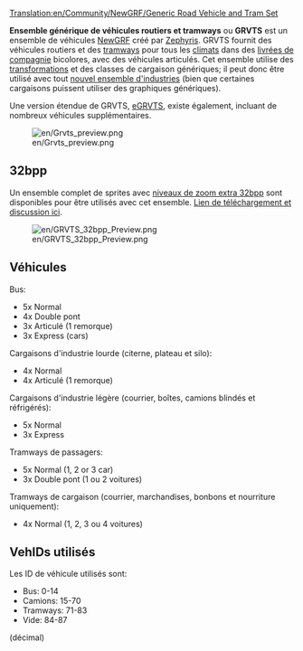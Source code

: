 [[Translation:en/Community/NewGRF/Generic Road Vehicle and Tram Set]]


{{fr/Ensemble newgrf|Nom=Ensemble générique de véhicules routiers et tramways
|Image=en/GRVTS preview.png
|Download=http://www.tt-forums.net/viewtopic.php?f=26&t=33415
|Discussion=http://www.tt-forums.net/viewtopic.php?f=26&t=33415
|Homepage=http://www.tt-forums.net/viewtopic.php?f=26&t=33415
}}
'''Ensemble générique de véhicules routiers et tramways''' ou '''GRVTS''' est un ensemble de véhicules [[fr/Manual/NewGRF|NewGRF]] créé par [[en/Zephyris|Zephyris]]. GRVTS fournit des véhicules routiers et des [[fr/Manual/Tramways|tramways]] pour tous les [[fr/Manual/Climat|climats]] dans des [[fr/Archive/Manual/Couleur de compagnie|livrées de compagnie]] bicolores, avec des véhicules articulés. Cet ensemble utilise des [[fr/Manual/Transformation|transformations]] et des classes de cargaison génériques; il peut donc être utilisé avec tout [[fr/Archive/Manual/Industries NewGRF|nouvel ensemble d'industries]] (bien que certaines cargaisons puissent utiliser des graphiques génériques).

Une version étendue de GRVTS, [[fr/Community/NewGRF/Ensemble générique étendu de véhicules routiers et tramways|eGRVTS]], existe également, incluant de nombreux véhicules supplémentaires.

[[File:en/Grvts preview.png|center]]

==32bpp==
Un ensemble complet de sprites avec [[fr/Niveaux de zoom extra 32bpp|niveaux de zoom extra 32bpp]] sont disponibles pour être utilisés avec cet ensemble. [http://www.tt-forums.net/viewtopic.php?f=36&t=47121&start=0 Lien de téléchargement et discussion ici].

[[File:en/GRVTS 32bpp Preview.png|center]]

==Véhicules==

Bus:
*5x Normal
*4x Double pont
*3x Articulé (1 remorque)
*3x Express (cars)

Cargaisons d'industrie lourde (citerne, plateau et silo):
*4x Normal
*4x Articulé (1 remorque)

Cargaisons d'industrie légère (courrier, boîtes, camions blindés et réfrigérés):
*5x Normal
*3x Express

Tramways de passagers:
*5x Normal (1, 2 or 3 car)
*3x Double pont (1 ou 2 voitures)

Tramways de cargaison (courrier, marchandises, bonbons et nourriture uniquement):
*4x Normal (1, 2, 3 ou 4 voitures)

==VehIDs utilisés==

Les ID de véhicule utilisés sont:
*Bus: 0-14
*Camions: 15-70
*Tramways: 71-83
*Vide: 84-87
(décimal)

{{fr/Disponibilité|0.6}}